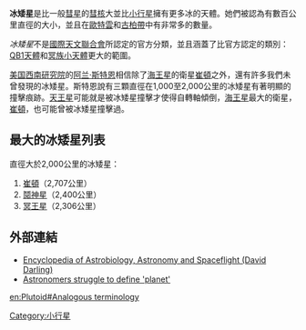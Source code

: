 '''冰矮星'''是比一般[[彗星|彗星]]的[[彗星#彗核|彗核]]大並比[[小行星|小行星]]擁有更多冰的天體。她們被認為有數百公里直徑的大小，並且在[[歐特雲|歐特雲]]和[[柯伊伯帶|古柏帶]]中有非常多的數量。

''冰矮星''不是[[國際天文聯合會|國際天文聯合會]]所認定的官方分類，並且涵蓋了比官方認定的類別：[[傳統古柏帶天體|QB1天體]]和[[冥族小天體|冥族小天體]]更大的範圍。

[[美国西南研究院|美国西南研究院]]的[[阿兰·斯特恩|阿兰·斯特恩]]相信除了[[海王星|海王星]]的衛星[[海衛一|崔頓]]之外，還有許多我們未曾發現的冰矮星。斯特恩說有三顆直徑在1,000至2,000公里的冰矮星有著明顯的撞擊痕跡。[[天王星|天王星]]可能就是被冰矮星撞擊才使得自轉軸傾倒，[[海王星|海王星]]最大的衛星，[[海衛一|崔頓]]，也可能曾被冰矮星撞擊過。

== 最大的冰矮星列表 ==
;直徑大於2,000公里的冰矮星：
# [[海衛一|崔頓]]（2,707公里）
# [[鬩神星|鬩神星]]（2,400公里）
# [[冥王星|冥王星]]（2,306公里）

== 外部連結 ==
*[https://web.archive.org/web/20080706143614/http://www.daviddarling.info/encyclopedia/I/icedwarf.html Encyclopedia of Astrobiology, Astronomy and Spaceflight (David Darling)]
*[https://web.archive.org/web/20070929120831/http://www.physorg.com/news74703928.html Astronomers struggle to define 'planet']

{{太陽系小作品}}
{{小天體}}

[[Category:小行星|Category:小行星]]

[[en:Plutoid#Analogous_terminology|en:Plutoid#Analogous terminology]]